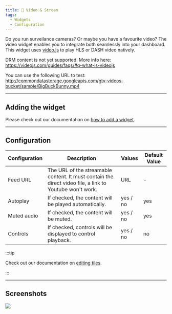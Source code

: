 ```yaml
---
title: 🎥 Video & Stream
tags:
  - Widgets
  - Configuration
---
```


Do you run surveilance cameras? Or maybe you have a favourite video?
The video widget enables you to integrate both seamlessly into your dashboard.
This widget uses [video.js](https://videojs.com/) to play HLS or DASH video natively.

DRM content is not yet supported. More info here:
https://videojs.com/guides/faqs/#q-what-is-videojs

You can use the following URL to test:
http://commondatastorage.googleapis.com/gtv-videos-bucket/sample/BigBuckBunny.mp4

---

## Adding the widget
Please check out our documentation on [how to add a widget](/docs/getting-started/after-the-installation#adding-widgets).

---

## Configuration

| Configuration         | Description | Values | Default Value |
| --------------------- | ----------- | ------ | ------------- |
| Feed URL | The URL of the streamable content. It must contain the direct video file, a link to Youtube won't work. | URL | - |
| Autoplay | If checked, the content will be played automatically. | yes / no | yes |
| Muted audio | If checked, the content will be muted. | yes / no | yes |
| Controls | If checked, controls will be displayed to control playback. | yes / no | no |

:::tip

Check out our documentation on [editing tiles](/docs/getting-started/after-the-installation#organizing-and-re-arranging-your-dashboard).

:::

---

## Screenshots

![](./widget.webp)